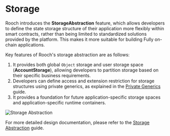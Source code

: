 # Storage

Rooch introduces the **StorageAbstraction** feature, which allows developers to define the state storage structure of their application more flexibly within smart contracts, rather than being limited to standardized solutions provided by the platform. This makes it more suitable for building Fully on-chain applications.

Key features of Rooch's storage abstraction are as follows:

1. It provides both global `Object` storage and user storage space (**AccountStorage**), allowing developers to partition storage based on their specific business requirements.
2. Developers can define access and extension restriction for storage structures using private generics, as explained in the [Private Generics](../../build/rooch-framework/private-generics.en-US.mdx) guide.
3. It provides a foundation for future application-specific storage spaces and application-specific runtime containers.

![Storage Abstraction](/docs/rooch-design-storage-abstraction.svg)

For more detailed design documentation, please refer to the [Storage Abstraction](../core-concepts/objects/storage-abstraction.en-US.mdx) guide.
